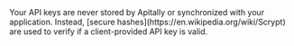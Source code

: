 <Info>
  Your API keys are never stored by Apitally or synchronized with your
  application. Instead, [secure hashes](https://en.wikipedia.org/wiki/Scrypt)
  are used to verify if a client-provided API key is valid.
</Info>
